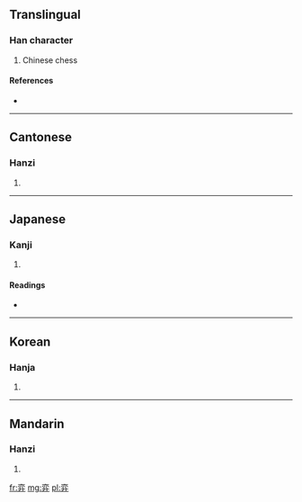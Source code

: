 ==Translingual==

===Han character===
{{Han char|rn=55|rad=廾|as=06|sn=9|four=0044<sub>3</sub>|canj=卜金廿 (YCT)}}

# Chinese chess

====References====
* {{Han ref|kx=0354.110|dkj=09611|dj=0669.150|hdz=10517.020|uh=5F08|ud=24328|bh=ABD9|bd=43993}}

----

==Cantonese==

===Hanzi===
{{yue-hanzi|jyut=|y=yik6}}

# {{defn|lang=yue|sort=廾06}}

----

==Japanese==

===Kanji===
{{ja-kanji|grade=|rs=廾06}}

# {{defn|lang=ja|sort=廾06}}

====Readings====
* {{ja-readings|on=[[えき]] (eki), [[やく]] (yaku)|kun=}}

----

==Korean==

===Hanja===
{{ko-hanja|hangeul=혁|eumhun=|rv=hyeok|mr=hyŏk|y=hyek}}

# {{defn|lang=ko|sort=廾06}}

----

==Mandarin==

===Hanzi===
{{cmn-hanzi|pin=[[yì]] ([[yi4]]), [[zhuǎng]] ([[zhuang3]])|wg=i<sup>4</sup>, chuang<sup>3</sup>}}

# {{defn|lang=cmn|sort=廾06}}

[[fr:弈]]
[[mg:弈]]
[[pl:弈]]